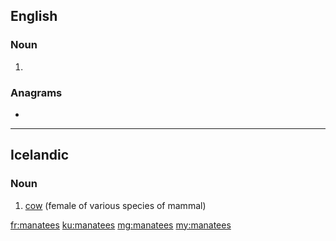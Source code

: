 ==English==

===Noun===
{{head|en|noun plural form}}

# {{plural of|manatee|lang=en}}

===Anagrams===
* {{l|en|emanates}}

----

==Icelandic==

===Noun===
{{head|is|noun}}

# [[cow]] (female of various species of mammal)

{{tbot entry|Icelandic|cow|2007|November}}

[[fr:manatees]]
[[ku:manatees]]
[[mg:manatees]]
[[my:manatees]]